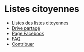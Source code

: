 # Listes citoyennes

- [Listes des listes citoyennes](https://docs.google.com/spreadsheets/d/1ON-_iZwmHlhsjXZsvs6ZvnKaEv8oig8Mue6Q94U5oZY/edit#gid=286802307)
- [Drive partagé](https://drive.google.com/drive/folders/1dvpTSoNuWhlqGkSSwAdSI_Hw4rAjqxff?usp=sharing)
- [Page Facebook](https://www.facebook.com/ListesCitoyennesBelgique/)
- [FAQ](/faq)
- [Contribuer](/contribuer)
